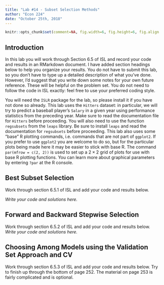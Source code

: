 ```yaml
---
title: "Lab #14 - Subset Selection Methods"
author: "Econ 224"
date: "October 25th, 2018"
---
```


<!-- knitr global options -->
```r
knitr::opts_chunk$set(comment=NA, fig.width=6, fig.height=6, fig.align = 'center')
```

## Introduction
In this lab you will work through Section 6.5 of ISL and record your code and results in an RMarkdown document.
I have added section headings below to help you organize your results.
You do not have to submit this lab, so you don't have to type up a detailed description of what you've done.
However, I'd suggest that you write down some notes for your own future reference.
These will be helpful on the problem set.
You do not need to follow the code in ISL exactly: feel free to use your preferred coding style. 

You will need the `ISLR` package for the lab, so please install it if you have not done so already.
This lab uses the `Hitters` dataset: in particular, we will try to predict a baseball player's `Salary` in a given year using performance statistics from the preceding year. 
Make sure to read the documentation file for `Hitters` before proceeding.
You will also need to use the function `regsubsets` from the `leaps` library.
Be sure to install `leaps` and read the documentation for `regsubsets` before proceeding.
This lab also uses some "base" R plotting commands, i.e. commands that are not part of `ggplot2`. 
If you prefer to use `ggplot2` you are welcome to do so, but for the particular plots being made here it may be easier to stick with base R.
The command `par(mfrow = c(2, 2))` is used to set up a $2\times 2$ grid of plots for use with base R plotting functions.
You can learn more about graphical parameters by entering `?par` at the R console.

## Best Subset Selection 
Work through section 6.5.1 of ISL and add your code and results below.

*Write your code and solutions here.*

## Forward and Backward Stepwise Selection 
Work through section 6.5.2 of ISL and add your code and results below.
*Write your code and solutions here.*


## Choosing Among Models using the Validation Set Approach and CV
Work through section 6.5.3 of ISL and add your code and results below.
Try to finish up through the bottom of page 252. The material on page 253 is fairly complicated and is optional.
